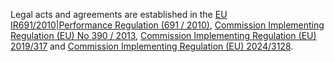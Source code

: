Legal acts and agreements are established in the 
[EU IR691/2010|Performance Regulation (691 / 2010)][law2010/691], 
[Commission Implementing Regulation (EU) No 390 / 2013][law2013/390], 
[Commission Implementing Regulation (EU) 2019/317][law2019/317] and
[Commission Implementing Regulation (EU) 2024/3128][law2024/3128].

[law2010/691]: https://eur-lex.europa.eu/legal-content/EN/TXT/?uri=CELEX:32010R0691 "Commission Regulation (EU) No 691/2010"
[law2013/390]: https://eur-lex.europa.eu/legal-content/EN/TXT/?uri=CELEX:32013R0390 "Commission Implementing Regulation (EU) No 390/2013"
[law2019/317]: https://eur-lex.europa.eu/legal-content/EN/TXT/?uri=CELEX:32019R0317 "Commission Implementing Regulation (EU) 2019/317"
[law2024/3128]: https://eur-lex.europa.eu/legal-content/EN/TXT/?uri=CELEX:32024R3128 "Commission Implementing Regulation (EU) 2024/3128"